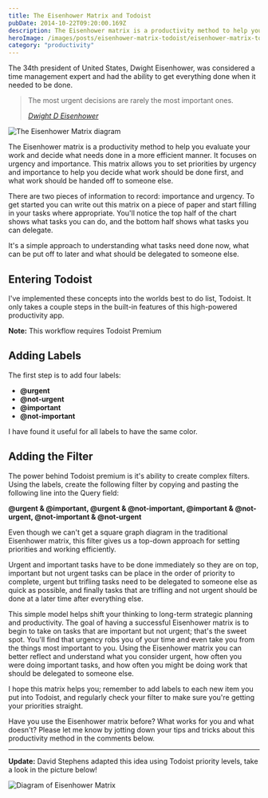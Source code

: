 ```yaml
---
title: The Eisenhower Matrix and Todoist
pubDate: 2014-10-22T09:20:00.169Z
description: The Eisenhower matrix is a productivity method to help you evaluate your work and decide what needs done in a more efficient manner.
heroImage: /images/posts/eisenhower-matrix-todoist/eisenhower-matrix-todoist-thumb.jpeg
category: "productivity"
---
```


The 34th president of United States, Dwight Eisenhower, was considered a time management expert and had the ability to get everything done when it needed to be done.

> The most urgent decisions are rarely the most important ones.
>
> <cite>
>   <a
>     href="http://en.wikipedia.org/wiki/Dwight_D._Eisenhower"
>     target="_blank"
>     r="noopener"
>   >
>     Dwight D Eisenhower
>   </a>
> </cite>

<img
  src="/images/posts/eisenhower-matrix-todoist/the-eisenhower-matrix-diagram.png"
  alt="The Eisenhower Matrix diagram"
/>

The Eisenhower matrix is a productivity method to help you evaluate your work and decide what needs done in a more efficient manner. It focuses on urgency and importance. This matrix allows you to set priorities by urgency and importance to help you decide what work should be done first, and what work should be handed off to someone else.

There are two pieces of information to record: importance and urgency. To get started you can write out this matrix on a piece of paper and start filling in your tasks where appropriate. You'll notice the top half of the chart shows what tasks you can do, and the bottom half shows what tasks you can delegate.

It's a simple approach to understanding what tasks need done now, what can be put off to later and what should be delegated to someone else.

## Entering Todoist

I've implemented these concepts into the worlds best to do list, Todoist. It only takes a couple steps in the built-in features of this high-powered productivity app.

**Note:** This workflow requires Todoist Premium

## Adding Labels

The first step is to add four labels:

- **@urgent**
- **@not-urgent**
- **@important**
- **@not-important**

I have found it useful for all labels to have the same color.

## Adding the Filter

The power behind Todoist premium is it's ability to create complex filters. Using the labels, create the following filter by copying and pasting the following line into the Query field:

**@urgent &amp; @important, @urgent &amp; @not-important, @important &amp; @not-urgent, @not-important &amp; @not-urgent**

Even though we can't get a square graph diagram in the traditional Eisenhower matrix, this filter gives us a top-down approach for setting priorities and working efficiently.

Urgent and important tasks have to be done immediately so they are on top, important but not urgent tasks can be place in the order of priority to complete, urgent but trifling tasks need to be delegated to someone else as quick as possible, and finally tasks that are trifling and not urgent should be done at a later time after everything else.

This simple model helps shift your thinking to long-term strategic planning and productivity. The goal of having a successful Eisenhower matrix is to begin to take on tasks that are important but not urgent; that's the sweet spot. You'll find that urgency robs you of your time and even take you from the things most important to you. Using the Eisenhower matrix you can better reflect and understand what you consider urgent, how often you were doing important tasks, and how often you might be doing work that should be delegated to someone else.

I hope this matrix helps you; remember to add labels to each new item you put into Todoist, and regularly check your filter to make sure you're getting your priorities straight.

Have you use the Eisenhower matrix before? What works for you and what doesn't? Please let me know by jotting down your tips and tricks about this productivity method in the comments below.

---

**Update:** David Stephens adapted this idea using Todoist priority levels, take a look in the picture below!

<img
  src="/images/posts/eisenhower-matrix-todoist/the-eisenhower-matrix-diagram-color-coated.jpg"
  alt="Diagram of Eisenhower Matrix"
  class="rounded-lg shadow-md"
/>
